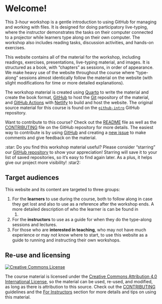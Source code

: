 # Welcome!

This 3-hour workshop is a gentle introduction to using GitHub for
managing and working with files. It is designed for doing participatory
live-typing, where the instructor demonstrates the tasks on their computer
connected to a projector while learners type along on their own computer.
The workshop also includes reading tasks, discussion
activities, and hands-on exercises.

This website contains all of the material for the workshop, including readings, exercises, presentations, live-typing material, and
images. It is structured as a book, with "chapters" as sessions,
in order of appearance. We make heavy use of the website throughout the
course where "type-along" sessions almost identically follow the
material on the website (with slight modifications for time or more
detailed explanations).

The workshop material is created using [Quarto](https://quarto.org) to
write the material and create the book format,
[GitHub](https://github.com/) to host the [Git](https://git-scm.com/)
repository of the material, and [GitHub
Actions](https://github.com/features/actions) with
[Netlify](https://www.netlify.com/) to build and host the website. The
original source material for this course is found on the
[`github-intro`](https://github.com/rostools/github-intro) GitHub
repository.

Want to contribute to this course? Check out the
[README](https://github.com/rostools/github-intro/blob/main/README.md)
file as well as the
[CONTRIBUTING](https://github.com/rostools/github-intro/blob/main/CONTRIBUTING.md)
file on the GitHub repository for more details. The easiest way to
contribute is by using [GitHub](https://github.com/) and creating a [new
issue](https://github.com/rostools/github-intro/issues/new) to make
comments and give feedback on the material.

<!-- TODO: Convert this into an includes snippet? -->

::: {.callout-tip appearance="minimal"}
:star: Do you find this workshop material useful? Please consider
"starring" our [GitHub
repository](https://github.com/rostools/github-intro/) to show your
appreciation! Starring will save it to your list of saved repositories, so it’s easy to find again later. As a plus, it helps give our project more
visibility! :star2:
:::

## Target audiences

This website and its content are targeted to three groups:

1.  For the **learners** to use during the course, both to follow along
    in case they get lost and also to use as a reference after the
    workshop ends. A more detailed
    description of who the learner is can be found in
    @sec-is-it-for-you.
2.  For the **instructors** to use as a guide for when they do the
    type-along sessions and lectures.
3.  For those who are **interested in teaching**, who may not have much
    experience or may not know where to start, to use this website as a
    guide to running and instructing their own workshops.

## Re-use and licensing

<a rel="license" href="http://creativecommons.org/licenses/by/4.0/"><img src="https://i.creativecommons.org/l/by/4.0/80x15.png" alt="Creative Commons License" style="border-width:0"/></a>

The course material is licensed under the [Creative Commons Attribution
4.0 International
License](https://creativecommons.org/licenses/by/4.0/), so the material
can be used, re-used, and modified, as long as there is attribution to
this source. Check out the
[CONTRIBUTING](https://github.com/rostools/github-intro/blob/main/CONTRIBUTING.md)
guidelines and the [For Instructors](/appendix/for-instructors.qmd)
section for more details and tips on using this material.
